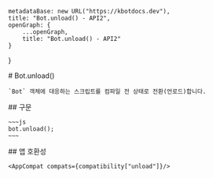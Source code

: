 
    metadataBase: new URL("https://kbotdocs.dev"),
    title: "Bot.unload() - API2",
    openGraph: {
        ...openGraph,
        title: "Bot.unload() - API2"
    }
}

<Section>
    # Bot.unload()

    `Bot` 객체에 대응하는 스크립트를 컴파일 전 상태로 전환(언로드)합니다.
</Section>
<Section>
    ## 구문

    ~~~js
    bot.unload();
    ~~~
</Section>
<Section>
    ## 앱 호환성

    <AppCompat compats={compatibility["unload"]}/>
</Section>